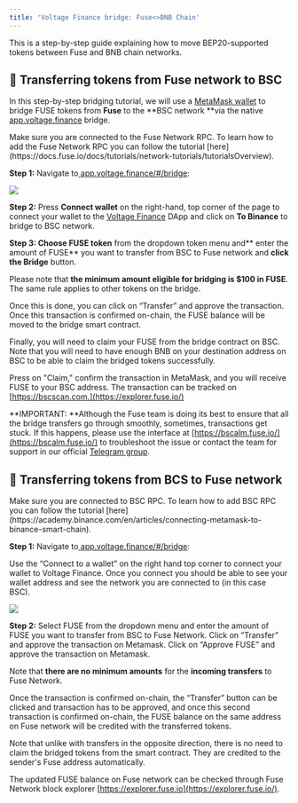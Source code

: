 ```yaml
---
title: 'Voltage Finance bridge: Fuse<>BNB Chain'
---
```


This is a step-by-step guide explaining how to move BEP20-supported tokens between Fuse and BNB chain networks.

## 🌉 Transferring tokens from Fuse network to BSC

In this step-by-step bridging tutorial, we will use a [MetaMask wallet](https://metamask.io/download/) to bridge FUSE tokens from **Fuse** to the \*\*BSC network \*\*via the native [app.voltage.finance](https://app.voltage.finance/#/bridge) bridge.

<Admonition type="info" title="Note">
  Make sure you are connected to the Fuse Network RPC. To learn how to add the Fuse Network RPC you can follow the tutorial [here](https://docs.fuse.io/docs/tutorials/network-tutorials/tutorialsOverview).
</Admonition>

**Step 1:** Navigate to[ ](https://fuseswap.com/)[app.voltage.finance/#/bridge](https://app.voltage.finance/#/bridge):

![](/img/Pasted_Image_28_05_2023__15_36.jpg)

**Step 2:** Press **Connect wallet** on the right-hand, top corner of the page to connect your wallet to the [Voltage Finance](https://app.voltage.finance/) DApp and click on **To Binance** to bridge to BSC network.

**Step 3: Choose FUSE token** from the dropdown token menu and\*\* enter the amount of FUSE\*\* you want to transfer from BSC to Fuse network and **click the Bridge** button.

Please note that **the minimum amount eligible for bridging is $100 in FUSE**. The same rule applies to other tokens on the bridge.

Once this is done, you can click on “Transfer” and approve the transaction. Once this transaction is confirmed on-chain, the FUSE balance will be moved to the bridge smart contract.

Finally, you will need to claim your FUSE from the bridge contract on BSC. Note that you will need to have enough BNB on your destination address on BSC to be able to claim the bridged tokens successfully.

Press on "Claim," confirm the transaction in MetaMask, and you will receive FUSE to your BSC address. The transaction can be tracked on [https://bscscan.com.](https://explorer.fuse.io/)

\*\*IMPORTANT: \*\*Although the Fuse team is doing its best to ensure that all the bridge transfers go through smoothly, sometimes, transactions get stuck. If this happens, please use the interface at [https://bscalm.fuse.io/](https://bscalm.fuse.io/) to troubleshoot the issue or contact the team for support in our official [Telegram group](htps://t.me/fuse.io).

## 🌉 Transferring tokens from BCS to Fuse network

<Admonition type="note" title="Note">
  Make sure you are connected to BSC RPC. To learn how to add BSC RPC you can follow the tutorial [here](https://academy.binance.com/en/articles/connecting-metamask-to-binance-smart-chain).
</Admonition>

**Step 1:** Navigate to[ ](https://fuseswap.com/)[app.voltage.finance/#/bridge](https://app.voltage.finance/#/bridge):

Use the “Connect to a wallet” on the right hand top corner to connect your wallet to Voltage Finance. Once you connect you should be able to see your wallet address and see the network you are connected to (in this case BSC).

![](/img/Pasted_Image_28_05_2023__15_44.jpg)

**Step 2:**
Select FUSE from the dropdown menu and enter the amount of FUSE you want to transfer from BSC to Fuse Network. Click on “Transfer” and approve the transaction on Metamask. Click on “Approve FUSE” and approve the transaction on Metamask.

Note that **there are no minimum amounts** for the **incoming transfers** to Fuse Network.

Once the transaction is confirmed on-chain, the “Transfer” button can be clicked and transaction has to be approved, and once this second transaction is confirmed on-chain, the FUSE balance on the same address on Fuse network will be credited with the transferred tokens.

Note that unlike with transfers in the opposite direction, there is no need to claim the bridged tokens from the smart contract. They are credited to the sender's Fuse address automatically.

The updated FUSE balance on Fuse network can be checked through Fuse Network block explorer [https://explorer.fuse.io](https://explorer.fuse.io/).
